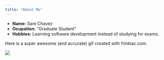 ```yaml
---
title: "About Me"
---
```


- __Name:__ Sam Chavez
- __Ocupation:__ "Graduate Student"
- __Hobbies:__ Learning software development instead of studying for exams. 

Here is a super awesome (and accurate) gif created with frinkiac.com. 

![](homer_webpage.gif)